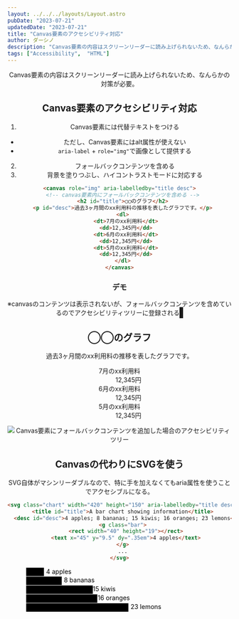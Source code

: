```yaml
---
layout: ../../../layouts/Layout.astro
pubDate: "2023-07-21"
updatedDate: "2023-07-21"
title: "Canvas要素のアクセシビリティ対応"
author: ダーシノ
description: "Canvas要素の内容はスクリーンリーダーに読み上げられないため、なんらかの対策が必要。"
tags: ["Accessibility",  "HTML"]
---
```



<Header {...frontmatter} />

Canvas要素の内容はスクリーンリーダーに読み上げられないため、なんらかの対策が必要。

## Canvas要素のアクセシビリティ対応

1. Canvas要素には代替テキストをつける
  - ただし、Canvas要素にはalt属性が使えない
  - `aria-label` + `role="img"`で画像として提供する
2. フォールバックコンテンツを含める
3. 背景を塗りつぶし、ハイコントラストモードに対応する

```html
<canvas role="img" aria-labelledby="title desc">
  <!-- canvas要素内にフォールバックコンテンツを含める -->
  <h2 id="title">◯◯のグラフ</h2>
  <p id="desc">過去3ヶ月間のxx利用料の推移を表したグラフです。</p>
  <dl>
    <dt>7月のxx利用料</dt>
    <dd>12,345円</dd>
    <dt>6月のxx利用料</dt>
    <dd>12,345円</dd>
    <dt>5月のxx利用料</dt>
    <dd>12,345円</dd>
  </dl>
</canvas>
```

### デモ

※canvasのコンテンツは表示されないが、フォールバックコンテンツを含めているのでアクセシビリティツリーに登録される
<canvas role="img" aria-labelledby="title desc" style="border: 4px solid;">
  <h2 id="title">◯◯のグラフ</h2>
  <p id="desc">過去3ヶ月間のxx利用料の推移を表したグラフです。</p>
  <dl>
    <dt>7月のxx利用料</dt>
    <dd>12,345円</dd>
    <dt>6月のxx利用料</dt>
    <dd>12,345円</dd>
    <dt>5月のxx利用料</dt>
    <dd>12,345円</dd>
  </dl>
</canvas>

![Canvas要素にフォールバックコンテンツを追加した場合のアクセシビリティツリー](./_canvas.png)


## Canvasの代わりにSVGを使う

SVG自体がマシンリーダブルなので、特に手を加えなくてもaria属性を使うことでアクセシブルになる。

```html
<svg class="chart" width="420" height="150" aria-labelledby="title desc" role="img">
  <title id="title">A bar chart showing information</title>
  <desc id="desc">4 apples; 8 bananas; 15 kiwis; 16 oranges; 23 lemons</desc>
  <g class="bar">
    <rect width="40" height="19"></rect>
    <text x="45" y="9.5" dy=".35em">4 apples</text>
  </g>
  ...
</svg>
```

<svg class="chart" width="420" height="150" aria-labelledby="title desc" role="img">
  <title id="title">A bar chart showing information</title>
  <desc id="desc">4 apples; 8 bananas; 15 kiwis; 16 oranges; 23 lemons</desc>
  <g class="bar">
    <rect width="40" height="19"></rect>
    <text x="45" y="9.5" dy=".35em">4 apples</text>
  </g>
  <g class="bar">
    <rect width="80" height="19" y="20"></rect>
    <text x="85" y="28" dy=".35em">8 bananas</text>
  </g>
  <g class="bar">
    <rect width="150" height="19" y="40"></rect>
    <text x="150" y="48" dy=".35em">15 kiwis</text>
  </g>
  <g class="bar">
    <rect width="160" height="19" y="60"></rect>
    <text x="161" y="68" dy=".35em">16 oranges</text>
  </g>
  <g class="bar">
    <rect width="230" height="19" y="80"></rect>
    <text x="235" y="88" dy=".35em">23 lemons</text>
  </g>
</svg>
